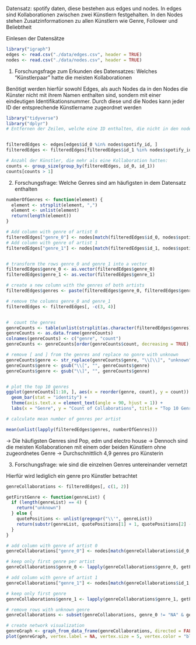 Datensatz: spotify daten, diese bestehen aus edges und nodes. In edges sind Kollaborationen zwischen zwei Künstlern festgehalten. In den Nodes stehen Zusatzinformationen zu allen Künstlern wie Genre, Follower und Beliebtheit


Einlesen der Datensätze
```r

library("igraph")
edges <- read.csv("./data/edges.csv", header = TRUE)
nodes <- read.csv("./data/nodes.csv", header = TRUE)
```


1. Forschungsfrage zum Erkunden des Datensatzes:
  Welches "Künstlerpaar" hatte die meisten Kollaborationen

Benötigt werden hierfür sowohl Edges, als auch Nodes da in den Nodes die Künster nicht mit ihrem Namen enthalten sind, sondern mit einer eindeutigen Identifikationsnummer. Durch diese und die Nodes kann jeder ID der entsprechende Künstlername zugeordnet werden

```r
library("tidyverse")
library("dplyr")
# Entfernen der Zeilen, welche eine ID enthalten, die nicht in den nodes steht


filteredEdges <- edges[edges$id_0 %in% nodes$spotify_id, ]
filteredEdges <- filteredEdges[filteredEdges$id_1 %in% nodes$spotify_id, ]

# Anzahl der Künstler, die mehr als eine Kollaboration hatten:
counts <- group_size(group_by(filteredEdges, id_0, id_1))
counts[counts > 1]
```
2. Forschungsfrage:
  Welche Genres sind am häufigsten in dem Datensatz enthalten

```r

numberOfGenres <- function(element) {
  element <- strsplit(element, ",")
  element <- unlist(element)
  return(length(element))
}

# Add column with genre of artist 0
filteredEdges["genre_0"] <- nodes[match(filteredEdges$id_0, nodes$spotify_id), "genres"]
# Add column with genre of artist 1
filteredEdges["genre_1"] <- nodes[match(filteredEdges$id_1, nodes$spotify_id), "genres"]


# transform the rows genre_0 and genre_1 into a vector
filteredEdges$genre_0 <- as.vector(filteredEdges$genre_0)
filteredEdges$genre_1 <- as.vector(filteredEdges$genre_1)

# create a new column with the genres of both artists
filteredEdges$genres <- paste(filteredEdges$genre_0, filteredEdges$genre_1, sep = ", ")

# remove the columns genre_0 and genre_1
filteredEdges <- filteredEdges[, -c(3, 4)]


#  count the genres
genreCounts <- table(unlist(strsplit(as.character(filteredEdges$genres), ", ")))
genreCounts <- as.data.frame(genreCounts)
colnames(genreCounts) <- c("genre", "count")
genreCounts <- genreCounts[order(genreCounts$count, decreasing = TRUE), ]

# remove [ and ] from the genres and replace no gonre with unknown
genreCounts$genre <- str_replace(genreCounts$genre, "\\[\\]", "unknown")
genreCounts$genre <- gsub("\\[", "", genreCounts$genre)
genreCounts$genre <- gsub("\\]", "", genreCounts$genre)


# plot the top 10 genres
ggplot(genreCounts[1:10, ], aes(x = reorder(genre, count), y = count)) +
  geom_bar(stat = "identity") +
  theme(axis.text.x = element_text(angle = 90, hjust = 1)) +
  labs(x = "Genre", y = "Count of Collaborations", title = "Top 10 Genres in the Dataset")

# calculate mean number of genres per artist

mean(unlist(lapply(filteredEdges$genres, numberOfGenres)))
```

-> Die häufigsten Genres sind Pop, edm und electro house
  -> Dennoch sind die meisten Kollaborationen mit einem oder beiden Künstlern ohne zugeordnetes Genre
  -> Durchschnittlich 4,9 genres pro Künsterin

3. Forschungsfrage:
  wie sind die einzelnen Genres untereinander vernetzt

Hierfür wird lediglich ein genre pro Künstler betrachtet


```r
genreCollaborations <- filteredEdges[, c(1, 2)]

getFirstGenre <- function(genreList) {
  if (length(genreList) == 4) {
    return("unknown")
  } else {
    quotePositions <- unlist(gregexpr("\\'", genreList))
    return(substr(genreList, quotePositions[1] + 1, quotePositions[2] - 1))
  }
}

# add column with genre of artist 0
genreCollaborations["genre_0"] <- nodes[match(genreCollaborations$id_0, nodes$spotify_id), "genres"]

# keep only first genre per artist
genreCollaborations$genre_0 <- lapply(genreCollaborations$genre_0, getFirstGenre)

# add column with genre of artist 1
genreCollaborations["genre_1"] <- nodes[match(genreCollaborations$id_1, nodes$spotify_id), "genres"]

# keep only first genre
genreCollaborations$genre_1 <- lapply(genreCollaborations$genre_1, getFirstGenre)

# remove rows with unknown genre
genreCollaborations <- subset(genreCollaborations, genre_0 != "NA" & genre_1 != "NA")

# create network visualization
genreGraph <- graph_from_data_frame(genreCollaborations, directed = FALSE)
plot(genreGraph, vertex.label = NA, vertex.size = 5, vertex.color = "blue", edge.width = 0.1)
```

